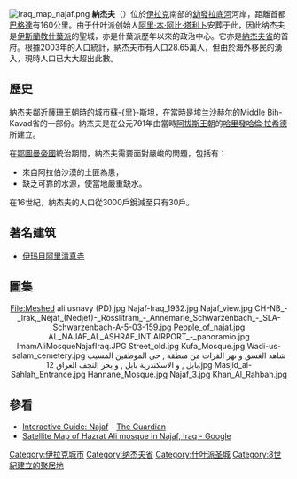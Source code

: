 [[File:Iraq_map_najaf.png|right]]
'''納杰夫'''（{{ArB|النجف}}）位於[[伊拉克|伊拉克]]南部的[[幼發拉底河|幼發拉底河]]河岸，距離首都[[巴格達|巴格達]]有160公里。由于什叶派创始人[[阿里·本·阿比·塔利卜|阿里·本·阿比·塔利卜]]安葬于此，因此纳杰夫是[[伊斯蘭教|伊斯蘭教]][[什葉派|什葉派]]的聖城，亦是什葉派歷年以來的政治中心。它亦是[[納杰夫省|納杰夫省]]的首府。根據2003年的人口統計，納杰夫市有人口28.65萬人，但由於海外移民的湧入，現時人口已大大超出此數。

== 歷史 ==

納杰夫鄰近[[薩珊王朝|薩珊王朝]]時的城市[[蘇里斯坦|蘇-{里}-斯坦]]，在當時是[[萨珊王朝|埃兰沙赫尔]]的Middle Bih-Kavad省的一部份。納杰夫是在公元791年由當時[[阿拔斯王朝|阿拔斯王朝]]的[[哈里發|哈里發]][[哈倫·拉希德|哈倫·拉希德]]所建立。

在[[鄂圖曼帝國|鄂圖曼帝國]]統治期間，納杰夫需要面對嚴峻的問題，包括有：
* 來自阿拉伯沙漠的土匪為患，
* 缺乏可靠的水源，使當地嚴重缺水。

在16世紀，納杰夫的人口從3000戶銳減至只有30戶。

==著名建筑==
*[[伊玛目阿里清真寺|伊玛目阿里清真寺]]

== 圖集 ==
<div style="text-align: center;">
<gallery widths="120" heights="120px" perrow="6" style="border: 5px solid #a86; box-shadow: 0.1em 0.1em 0.5em rgba(0,0,0,0.75); -moz-box-shadow: 0.1em 0.1em 0.5em rgba(0,0,0,0.75); -webkit-box-shadow: 0.1em 0.1em 0.5em rgba(0,0,0,0.75); border-radius: 0.5em; -moz-border-radius: 0.5em; -webkit-border-radius: 0.5em;"> 
File:Meshed ali usnavy (PD).jpg
Najaf-Iraq_1932.jpg
Najaf_view.jpg
CH-NB_-_Irak,_Nejaf_(Nedjef)-_Rösslitram_-_Annemarie_Schwarzenbach_-_SLA-Schwarzenbach-A-5-03-159.jpg
People_of_najaf.jpg
AL_NAJAF_AL_ASHRAF_INT.AIRPORT_-_panoramio.jpg
ImamAliMosqueNajafIraq.JPG
Street_old.jpg
Kufa_Mosque.jpg
Wadi-us-salam_cemetery.jpg
شاهد الغسق و نهر الفرات من منطقة , حي الموظفين المسيب بابل , و الاسكندرية بابل , و بحر النجف العراق 12.jpg
Masjid_al-Sahlah_Entrance.jpg
Hannane_Mosque.jpg
Najaf_3.jpg
Khan_Al_Rahbah.jpg
</gallery>
</div>
== 參看 ==

* [http://www.guardian.co.uk/flash/0,,1281852,00.html Interactive Guide: Najaf] - [http://www.guardian.co.uk The Guardian] {{Wayback|url=http://www.guardian.co.uk/ |date=20071106042438 }}
* [http://maps.google.com/maps?ll=31.995953,44.314256&spn=0.007581,0.013393&t=k&hl=en Satellite Map of Hazrat Ali mosque in Najaf, Iraq - Google]

{{coord|32|0|N|44|20|E|region:IQ_type:city|display=title}}
{{DEFAULTSORT: Najaf}}
[[Category:伊拉克城市|Category:伊拉克城市]]
[[Category:纳杰夫省|Category:纳杰夫省]]
[[Category:什叶派圣城|Category:什叶派圣城]]
[[Category:8世紀建立的聚居地|Category:8世紀建立的聚居地]]